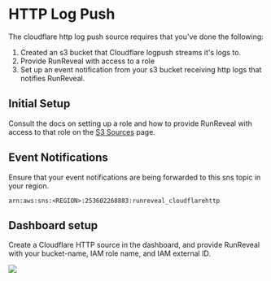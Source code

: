# HTTP Log Push

The cloudflare http log push source requires that you've done the following:
1. Created an s3 bucket that Cloudflare logpush streams it's logs to.
2. Provide RunReveal with access to a role 
3. Set up an event notification from your s3 bucket receiving http logs that notifies RunReveal.

## Initial Setup
Consult the docs on setting up a role and how to provide RunReveal with access to that role on the [S3 Sources](/Sources/S3-Sources) page.

## Event Notifications
Ensure that your event notifications are being forwarded to this sns topic in your region.
```
arn:aws:sns:<REGION>:253602268883:runreveal_cloudflarehttp
```

## Dashboard setup
Create a Cloudflare HTTP source in the dashboard, and provide RunReveal with your bucket-name, IAM role name, and IAM external ID.

<img src="/cloudflarehttp-1.png"/>
